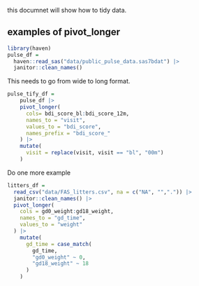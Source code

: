 this documnet will show how to tidy data.

## examples of pivot_longer
```r
library(haven)
pulse_df = 
  haven::read_sas("data/public_pulse_data.sas7bdat") |>
  janitor::clean_names()

```

This needs to go from wide to long format.

```r
pulse_tify_df = 
    pulse_df |>
    pivot_longer(
      cols= bdi_score_bl:bdi_score_12m,
      names_to = "visit",
      values_to = "bdi_score",
      names_prefix = "bdi_score_"
    ) |>
    mutate(
      visit = replace(visit, visit == "bl", "00m")
    )
```


Do one more example
```r
litters_df = 
  read_csv("data/FAS_litters.csv", na = c("NA", "",".")) |>
  janitor::clean_names() |>
  pivot_longer(
    cols = gd0_weight:gd18_weight,
    names_to = "gd_time",
    values_to = "weight"
  ) |>
    mutate(
      gd_time = case_match(
        gd_time,
        "gd0_weight" ~ 0,
        "gd18_weight" ~ 18
      )
    )
```

